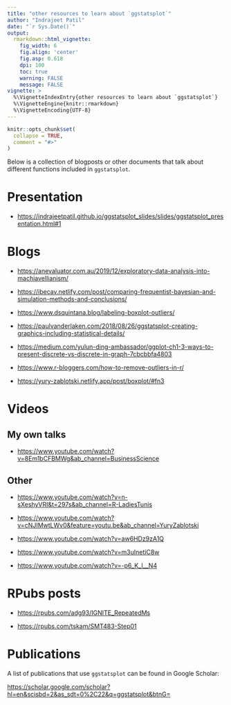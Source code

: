 ```yaml
---
title: "other resources to learn about `ggstatsplot`"
author: "Indrajeet Patil"
date: "`r Sys.Date()`"
output:
  rmarkdown::html_vignette:
    fig_width: 6
    fig.align: 'center'
    fig.asp: 0.618
    dpi: 100
    toc: true
    warning: FALSE
    message: FALSE
vignette: >
  %\VignetteIndexEntry{other resources to learn about `ggstatsplot`}
  %\VignetteEngine{knitr::rmarkdown}
  %\VignetteEncoding{UTF-8}
---
```


```r
knitr::opts_chunk$set(
  collapse = TRUE,
  comment = "#>"
)
```

Below is a collection of blogposts or other documents that talk about different
functions included in `ggstatsplot`.

# Presentation

  - <https://indrajeetpatil.github.io/ggstatsplot_slides/slides/ggstatsplot_presentation.html#1>

# Blogs

  - <https://anevaluator.com.au/2019/12/exploratory-data-analysis-into-machiavellianism/>

  - <https://ibecav.netlify.com/post/comparing-frequentist-bayesian-and-simulation-methods-and-conclusions/>

  - <https://www.dsquintana.blog/labeling-boxplot-outliers/>

  - <https://paulvanderlaken.com/2018/08/26/ggstatsplot-creating-graphics-including-statistical-details/>

  - <https://medium.com/yulun-ding-ambassador/ggplot-ch1-3-ways-to-present-discrete-vs-discrete-in-graph-7cbcbbfa4803>
 
  - <https://www.r-bloggers.com/how-to-remove-outliers-in-r/>
  
  - <https://yury-zablotski.netlify.app/post/boxplot/#fn3>

# Videos

## My own talks

  - <https://www.youtube.com/watch?v=8Em1bCFBMWg&ab_channel=BusinessScience>

## Other

  - <https://www.youtube.com/watch?v=n-sXeshyVRI&t=297s&ab_channel=R-LadiesTunis>

  - <https://www.youtube.com/watch?v=cNJIMwtLWv0&feature=youtu.be&ab_channel=YuryZablotski>

  - <https://www.youtube.com/watch?v=aw6HDz9zA1Q>
  
  - <https://www.youtube.com/watch?v=m3uInetiC8w>
  
  - <https://www.youtube.com/watch?v=-p6_K_l__N4>

# RPubs posts

  - <https://rpubs.com/adg93/IGNITE_RepeatedMs>
  
  - <https://rpubs.com/tskam/SMT483-Step01>

# Publications

A list of publications that use `ggstatsplot` can be found in Google Scholar:

<https://scholar.google.com/scholar?hl=en&scisbd=2&as_sdt=0%2C22&q=ggstatsplot&btnG=>
